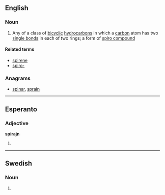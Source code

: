 ==English==

===Noun===
{{en-noun}}

#{{organic compound}} Any of a class of [[bicyclic]] [[hydrocarbon]]s in which a [[carbon]] atom has two [[single bond]]s in each of two rings; a form of [[spiro compound]]

====Related terms====
*[[spirene]]
*[[spiro-]]

===Anagrams===
* [[spinar#English|spinar]], [[sprain#English|sprain]]

----

==Esperanto==

===Adjective===
'''spirajn'''

# {{eo-form of|spir|an}}

----

==Swedish==

===Noun===
{{infl|sv|noun form}}

# {{sv-noun-form-def|spira}}